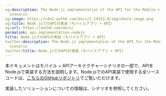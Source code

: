 ```yaml
---
og:description: The Node.js implementation of the API for the Mobile + API architecture
  scenario
og:image: https://cdn2.auth0.com/docs/1.14553.0/img/share-image.png
og:title: Node.jsでのAPIの実装（モバイルアプリ + API）
og:url: https://auth0.com/docs/
permalink: api-implementation-nodejs
title: Node.jsでのAPIの実装（モバイルアプリ + API）
twitter:description: The Node.js implementation of the API for the Mobile + API architecture
  scenario
twitter:title: Node.jsでのAPIの実装（モバイルアプリ + API）
---
```


本ドキュメントはモバイル + APIアーキテクチャーシナリオの一部で、APIをNode.jsで実装する方法を説明します。Node.jsでのAPI実装で使用する全ソースコードは、[こちらのGitHubリポジトリ](https://github.com/auth0-samples/auth0-pnp-exampleco-timesheets/tree/master/timesheets-api/node)でご覧いただけます。

実装したソリューションについての情報は、シナリオを参照してください。